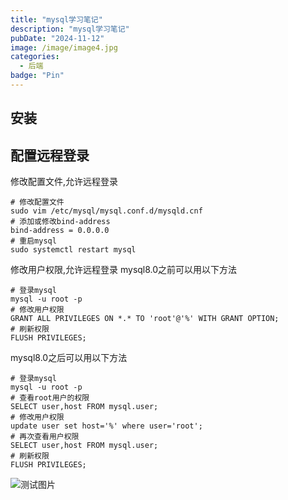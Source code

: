 ```yaml
---
title: "mysql学习笔记"
description: "mysql学习笔记"
pubDate: "2024-11-12"
image: /image/image4.jpg
categories:
  - 后端
badge: "Pin"
---
```



## 安装

## 配置远程登录
修改配置文件,允许远程登录
```shell
# 修改配置文件
sudo vim /etc/mysql/mysql.conf.d/mysqld.cnf
# 添加或修改bind-address
bind-address = 0.0.0.0
# 重启mysql
sudo systemctl restart mysql
```
修改用户权限,允许远程登录
mysql8.0之前可以用以下方法
```shell
# 登录mysql
mysql -u root -p
# 修改用户权限
GRANT ALL PRIVILEGES ON *.* TO 'root'@'%' WITH GRANT OPTION;
# 刷新权限
FLUSH PRIVILEGES;
```

mysql8.0之后可以用以下方法

```shell
# 登录mysql
mysql -u root -p
# 查看root用户的权限
SELECT user,host FROM mysql.user;
# 修改用户权限
update user set host='%' where user='root';
# 再次查看用户权限
SELECT user,host FROM mysql.user;
# 刷新权限
FLUSH PRIVILEGES;
```


![测试图片](/image/image3.png)
